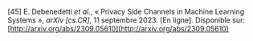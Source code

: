 \[45\]		E. Debenedetti *et al.*, « Privacy Side Channels in Machine Learning Systems », *arXiv \[cs.CR\]*, 11 septembre 2023\. \[En ligne\]. Disponible sur: [http://arxiv.org/abs/2309.05610](http://arxiv.org/abs/2309.05610)